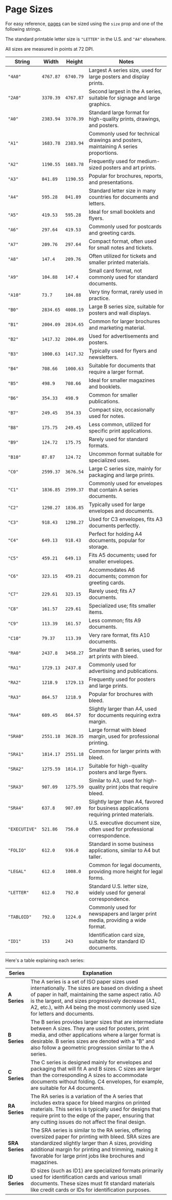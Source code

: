
<Meta title="Documentation/Page Sizes" />

<h1>Page Sizes</h1>

For easy reference, [pages](https://justinmahar.github.io/react-pdf-builder/?path=/docs/documentation-components-basics-themedpage--docs) can be sized using the `size` prop and one of the following strings.

The standard printable letter size is `"LETTER"` in the U.S. and `"A4"` elsewhere.

All sizes are measured in points at 72 DPI.

| String        | Width     | Height    | Notes                                                                                   |
| ------------- | --------- | --------- | --------------------------------------------------------------------------------------- |
| `"4A0"`       | `4767.87` | `6740.79` | Largest A series size, used for large posters and display prints.                       |
| `"2A0"`       | `3370.39` | `4767.87` | Second largest in the A series, suitable for signage and large graphics.                |
| `"A0"`        | `2383.94` | `3370.39` | Standard large format for high-quality prints, drawings, and posters.                   |
| `"A1"`        | `1683.78` | `2383.94` | Commonly used for technical drawings and posters, maintaining A series proportions.     |
| `"A2"`        | `1190.55` | `1683.78` | Frequently used for medium-sized posters and art prints.                                |
| `"A3"`        | `841.89`  | `1190.55` | Popular for brochures, reports, and presentations.                                      |
| `"A4"`        | `595.28`  | `841.89`  | Standard letter size in many countries for documents and letters.                       |
| `"A5"`        | `419.53`  | `595.28`  | Ideal for small booklets and flyers.                                                    |
| `"A6"`        | `297.64`  | `419.53`  | Commonly used for postcards and greeting cards.                                         |
| `"A7"`        | `209.76`  | `297.64`  | Compact format, often used for small notes and tickets.                                 |
| `"A8"`        | `147.4`   | `209.76`  | Often utilized for tickets and smaller printed materials.                               |
| `"A9"`        | `104.88`  | `147.4`   | Small card format, not commonly used for standard documents.                            |
| `"A10"`       | `73.7`    | `104.88`  | Very tiny format, rarely used in practice.                                              |
| `"B0"`        | `2834.65` | `4008.19` | Large B series size, suitable for posters and wall displays.                            |
| `"B1"`        | `2004.09` | `2834.65` | Common for larger brochures and marketing material.                                     |
| `"B2"`        | `1417.32` | `2004.09` | Used for advertisements and posters.                                                    |
| `"B3"`        | `1000.63` | `1417.32` | Typically used for flyers and newsletters.                                              |
| `"B4"`        | `708.66`  | `1000.63` | Suitable for documents that require a larger format.                                    |
| `"B5"`        | `498.9`   | `708.66`  | Ideal for smaller magazines and booklets.                                               |
| `"B6"`        | `354.33`  | `498.9`   | Common for smaller publications.                                                        |
| `"B7"`        | `249.45`  | `354.33`  | Compact size, occasionally used for notes.                                              |
| `"B8"`        | `175.75`  | `249.45`  | Less common, utilized for specific print applications.                                  |
| `"B9"`        | `124.72`  | `175.75`  | Rarely used for standard formats.                                                       |
| `"B10"`       | `87.87`   | `124.72`  | Uncommon format suitable for specialized uses.                                          |
| `"C0"`        | `2599.37` | `3676.54` | Large C series size, mainly for packaging and large prints.                             |
| `"C1"`        | `1836.85` | `2599.37` | Commonly used for envelopes that contain A series documents.                            |
| `"C2"`        | `1298.27` | `1836.85` | Typically used for large envelopes and documents.                                       |
| `"C3"`        | `918.43`  | `1298.27` | Used for C3 envelopes, fits A3 documents perfectly.                                     |
| `"C4"`        | `649.13`  | `918.43`  | Perfect for holding A4 documents, popular for storage.                                  |
| `"C5"`        | `459.21`  | `649.13`  | Fits A5 documents; used for smaller envelopes.                                          |
| `"C6"`        | `323.15`  | `459.21`  | Accommodates A6 documents; common for greeting cards.                                   |
| `"C7"`        | `229.61`  | `323.15`  | Rarely used; fits A7 documents.                                                         |
| `"C8"`        | `161.57`  | `229.61`  | Specialized use; fits smaller items.                                                    |
| `"C9"`        | `113.39`  | `161.57`  | Less common; fits A9 documents.                                                         |
| `"C10"`       | `79.37`   | `113.39`  | Very rare format, fits A10 documents.                                                   |
| `"RA0"`       | `2437.8`  | `3458.27` | Smaller than B series, used for art prints with bleed.                                  |
| `"RA1"`       | `1729.13` | `2437.8`  | Commonly used for advertising and publications.                                         |
| `"RA2"`       | `1218.9`  | `1729.13` | Frequently used for posters and large prints.                                           |
| `"RA3"`       | `864.57`  | `1218.9`  | Popular for brochures with bleed.                                                       |
| `"RA4"`       | `609.45`  | `864.57`  | Slightly larger than A4, used for documents requiring extra margin.                     |
| `"SRA0"`      | `2551.18` | `3628.35` | Large format with bleed margin, used for professional printing.                         |
| `"SRA1"`      | `1814.17` | `2551.18` | Common for larger prints with bleed.                                                    |
| `"SRA2"`      | `1275.59` | `1814.17` | Suitable for high-quality posters and large flyers.                                     |
| `"SRA3"`      | `907.09`  | `1275.59` | Similar to A3, used for high-quality print jobs that require bleed.                     |
| `"SRA4"`      | `637.8`   | `907.09`  | Slightly larger than A4, favored for business applications requiring printed materials. |
| `"EXECUTIVE"` | `521.86`  | `756.0`   | U.S. executive document size, often used for professional correspondence.               |
| `"FOLIO"`     | `612.0`   | `936.0`   | Standard in some business applications, similar to A4 but taller.                       |
| `"LEGAL"`     | `612.0`   | `1008.0`  | Common for legal documents, providing more height for legal forms.                      |
| `"LETTER"`    | `612.0`   | `792.0`   | Standard U.S. letter size, widely used for general correspondence.                      |
| `"TABLOID"`   | `792.0`   | `1224.0`  | Commonly used for newspapers and larger print media, providing a wide format.           |
| `"ID1"`       | `153`     | `243`     | Identification card size, suitable for standard ID documents.                           |

Here's a table explaining each series:

| Series         | Explanation                                                                                                                                                                                                                                                                                          |
| -------------- | ---------------------------------------------------------------------------------------------------------------------------------------------------------------------------------------------------------------------------------------------------------------------------------------------------- |
| **A Series**   | The A series is a set of ISO paper sizes used internationally. The sizes are based on dividing a sheet of paper in half, maintaining the same aspect ratio. A0 is the largest, and sizes progressively decrease (A1, A2, etc.), with A4 being the most commonly used size for letters and documents. |
| **B Series**   | The B series provides larger sizes that are intermediate between A sizes. They are used for posters, print media, and other applications where a larger format is desirable. B series sizes are denoted with a "B" and also follow a geometric progression similar to the A series.                  |
| **C Series**   | The C series is designed mainly for envelopes and packaging that will fit A and B sizes. C sizes are larger than the corresponding A sizes to accommodate documents without folding. C4 envelopes, for example, are suitable for A4 documents.                                                       |
| **RA Series**  | The RA series is a variation of the A series that includes extra space for bleed margins on printed materials. This series is typically used for designs that require print to the edge of the paper, ensuring that any cutting issues do not affect the final design.                               |
| **SRA Series** | The SRA series is similar to the RA series, offering oversized paper for printing with bleed. SRA sizes are standardized slightly larger than A sizes, providing additional margin for printing and trimming, making it favorable for large print jobs like brochures and magazines.                 |
| **ID Series**  | ID sizes (such as ID1) are specialized formats primarily used for identification cards and various small documents. These sizes must fit standard materials like credit cards or IDs for identification purposes.                                                                                    |
